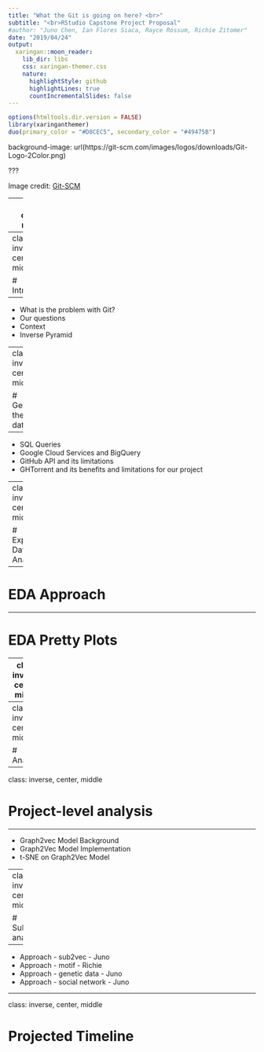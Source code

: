 ```yaml
---
title: "What the Git is going on here? <br>"
subtitle: "<br>RStudio Capstone Project Proposal"
#author: "Juno Chen, Ian Flores Siaca, Rayce Rossum, Richie Zitomer"
date: "2019/04/24"
output:
  xaringan::moon_reader:
    lib_dir: libs
    css: xaringan-themer.css
    nature:
      highlightStyle: github
      highlightLines: true
      countIncrementalSlides: false
---
```


```r
options(htmltools.dir.version = FALSE)
library(xaringanthemer)
duo(primary_color = "#D8CEC5", secondary_color = "#49475B")
```

background-image: url(https://git-scm.com/images/logos/downloads/Git-Logo-2Color.png)

???

Image credit: [Git-SCM](https://git-scm.com/images/logos/downloads/Git-Logo-2Color.png)

---
class: center, middle

# What the git is going on here?

---
class: inverse, center, middle

# Introduction

---

- What is the problem with Git?
- Our questions
- Context
- Inverse Pyramid

---
class: inverse, center, middle

# Getting the data

---

- SQL Queries
- Google Cloud Services and BigQuery
- GitHub API and its limitations
- GHTorrent and its benefits and limitations for our project

---
class: inverse, center, middle

# Exploratory Data Analysis

---

# EDA Approach

---

# EDA Pretty Plots

---
class: inverse, center, middle

# Integration

---
class: inverse, center, middle

# Analysis

---
class: inverse, center, middle

# Project-level analysis

---

- Graph2vec Model Background 
- Graph2Vec Model Implementation 
- t-SNE on Graph2Vec Model

---
class: inverse, center, middle

# Subgraph analysis

---

- Approach - sub2vec - Juno
- Approach - motif - Richie
- Approach - genetic data - Juno
- Approach - social network - Juno

---
class: inverse, center, middle

# Projected Timeline